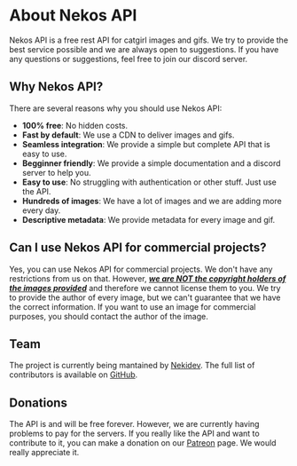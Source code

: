 # About Nekos API

Nekos API is a free rest API for catgirl images and gifs. We try to provide the best service possible and we are always open to suggestions. If you have any questions or suggestions, feel free to join our discord server.

## Why Nekos API?

There are several reasons why you should use Nekos API:

* **100% free**: No hidden costs.
* **Fast by default**: We use a CDN to deliver images and gifs.
* **Seamless integration**: We provide a simple but complete API that is easy to use.
* **Begginner friendly**: We provide a simple documentation and a discord server to help you.
* **Easy to use**: No struggling with authentication or other stuff. Just use the API.
* **Hundreds of images**: We have a lot of images and we are adding more every day.
* **Descriptive metadata**: We provide metadata for every image and gif.

## Can I use Nekos API for commercial projects?

Yes, you can use Nekos API for commercial projects. We don't have any restrictions from us on that. However, <u>***we are NOT the copyright holders of the images provided***</u> and therefore we cannot license them to you. We try to provide the author of every image, but we can't guarantee that we have the correct information. If you want to use an image for commercial purposes, you should contact the author of the image.

## Team

The project is currently being mantained by [Nekidev](https://github.com/Nekidev). The full list of contributors is available on [GitHub](https://github.com/Nekidev/Nekos-API/graphs/contributors).

## Donations

The API is and will be free forever. However, we are currently having problems to pay for the servers. If you really like the API and want to contribute to it, you can make a donation on our [Patreon](https://www.patreon.com/nekidev) page. We would really appreciate it.